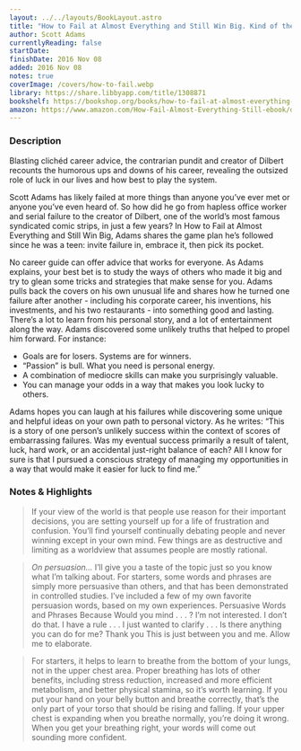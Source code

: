 ```yaml
---
layout: ../../layouts/BookLayout.astro
title: "How to Fail at Almost Everything and Still Win Big. Kind of the Story of My Life"
author: Scott Adams
currentlyReading: false
startDate: 
finishDate: 2016 Nov 08
added: 2016 Nov 08
notes: true
coverImage: /covers/how-to-fail.webp
library: https://share.libbyapp.com/title/1308871
bookshelf: https://bookshop.org/books/how-to-fail-at-almost-everything-and-still-win-big-kind-of-the-story-of-my-life-9781491518854/9781591847748
amazon: https://www.amazon.com/How-Fail-Almost-Everything-Still-ebook/dp/B00COOFBA4
---
```


<ReadingTime
  startDate  = {frontmatter.startDate}
  finishDate = {frontmatter.finishDate}
/>

### Description
Blasting clichéd career advice, the contrarian pundit and creator of Dilbert recounts the humorous ups and downs of his career, revealing the outsized role of luck in our lives and how best to play the system.

Scott Adams has likely failed at more things than anyone you’ve ever met or anyone you’ve even heard of. So how did he go from hapless office worker and serial failure to the creator of Dilbert, one of the world’s most famous syndicated comic strips, in just a few years? In How to Fail at Almost Everything and Still Win Big, Adams shares the game plan he’s followed since he was a teen: invite failure in, embrace it, then pick its pocket.

No career guide can offer advice that works for everyone. As Adams explains, your best bet is to study the ways of others who made it big and try to glean some tricks and strategies that make sense for you. Adams pulls back the covers on his own unusual life and shares how he turned one failure after another - including his corporate career, his inventions, his investments, and his two restaurants - into something good and lasting. There’s a lot to learn from his personal story, and a lot of entertainment along the way. Adams discovered some unlikely truths that helped to propel him forward. For instance:

- Goals are for losers. Systems are for winners.
- “Passion” is bull. What you need is personal energy.
- A combination of mediocre skills can make you surprisingly valuable.
- You can manage your odds in a way that makes you look lucky to others.

Adams hopes you can laugh at his failures while discovering some unique and helpful ideas on your own path to personal victory. As he writes: “This is a story of one person’s unlikely success within the context of scores of embarrassing failures. Was my eventual success primarily a result of talent, luck, hard work, or an accidental just-right balance of each? All I know for sure is that I pursued a conscious strategy of managing my opportunities in a way that would make it easier for luck to find me.”

### Notes & Highlights
> If your view of the world is that people use reason for their important decisions, you are setting yourself up for a life of frustration and confusion. You’ll find yourself continually debating people and never winning except in your own mind. Few things are as destructive and limiting as a worldview that assumes people are mostly rational.

> _On persuasion…_ I’ll give you a taste of the topic just so you know what I’m talking about. For starters, some words and phrases are simply more persuasive than others, and that has been demonstrated in controlled studies. I’ve included a few of my own favorite persuasion words, based on my own experiences. Persuasive Words and Phrases Because Would you mind . . . ? I’m not interested. I don’t do that. I have a rule . . . I just wanted to clarify . . . Is there anything you can do for me? Thank you This is just between you and me. Allow me to elaborate.

> For starters, it helps to learn to breathe from the bottom of your lungs, not in the upper chest area. Proper breathing has lots of other benefits, including stress reduction, increased and more efficient metabolism, and better physical stamina, so it’s worth learning. If you put your hand on your belly button and breathe correctly, that’s the only part of your torso that should be rising and falling. If your upper chest is expanding when you breathe normally, you’re doing it wrong. When you get your breathing right, your words will come out sounding more confident.


<BuyBook
  library   = {frontmatter.library}
  bookshelf = {frontmatter.bookshelf}
  amazon    = {frontmatter.amazon}
/>
